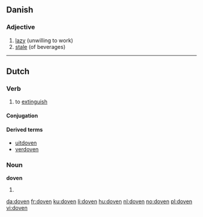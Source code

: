==Danish==

===Adjective===
{{infl|da|adjective|neuter|dovent|plural and definite|dovne|[[Appendix:Glossary#comparative|comparative]]|dovnere|[[Appendix:Glossary#superlative|superlative]]|dovnest}}

# [[lazy]] (unwilling to work)
# [[stale]] (of beverages)

----

==Dutch==

===Verb===
{{nl-verb|wk}}

# to [[extinguish]]

====Conjugation====
{{nl-conj-wk|doof|dove|dt=d}}

====Derived terms====
* [[uitdoven]]
* [[verdoven]]

===Noun===
'''doven'''

# {{plural of|dove#Dutch|dove|lang=nl}}

[[da:doven]]
[[fr:doven]]
[[ku:doven]]
[[li:doven]]
[[hu:doven]]
[[nl:doven]]
[[no:doven]]
[[pl:doven]]
[[vi:doven]]